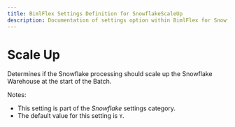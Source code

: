 ```yaml
---
title: BimlFlex Settings Definition for SnowflakeScaleUp
description: Documentation of settings option within BimlFlex for SnowflakeScaleUp
---
```

<head>
  <meta name="varigenceProduct" content="BimlFlex"></meta>
  <meta name="varigenceArticleType" content="Reference"></meta>
</head>

# Scale Up

Determines if the Snowflake processing should scale up the Snowflake Warehouse at the start of the Batch.

Notes:

* This setting is part of the *Snowflake* settings category.
* The default value for this setting is `Y`.
